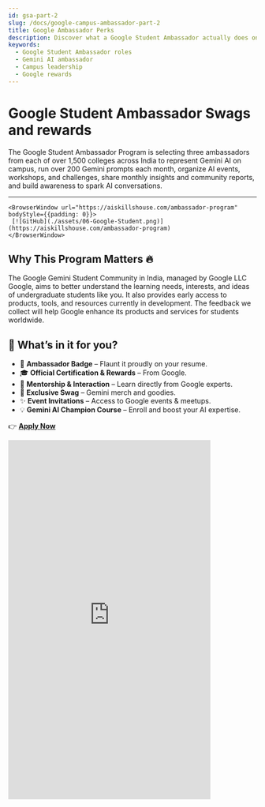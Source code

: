 ```yaml
---
id: gsa-part-2
slug: /docs/google-campus-ambassador-part-2
title: Google Ambassador Perks
description: Discover what a Google Student Ambassador actually does on campus and the rewards you can earn.
keywords:
  - Google Student Ambassador roles
  - Gemini AI ambassador
  - Campus leadership
  - Google rewards
---
```


# Google Student Ambassador Swags and rewards


The Google Student Ambassador Program is selecting three ambassadors from each of over 1,500 colleges across India to represent Gemini AI on campus,
 run over 200 Gemini prompts each month, organize AI events, workshops, and challenges, share monthly insights and community reports, and build awareness to spark AI conversations.

---

    <BrowserWindow url="https://aiskillshouse.com/ambassador-program" bodyStyle={{padding: 0}}>    
     [![GitHub](./assets/06-Google-Student.png)](https://aiskillshouse.com/ambassador-program)
    </BrowserWindow>

## Why This Program Matters 🔥
The Google Gemini Student Community in India, managed by Google LLC Google, 
aims to better understand the learning needs, interests, and ideas of undergraduate students like you. 
It also provides early access to products, tools, and resources currently in development. The feedback we 
collect will help Google enhance its products and services for students worldwide.

## 🎁 What’s in it for you?

- 🏅 **Ambassador Badge** – Flaunt it proudly on your resume.  
- 🎓 **Official Certification & Rewards** – From Google.  
- 🤝 **Mentorship & Interaction** – Learn directly from Google experts.  
- 🧢 **Exclusive Swag** – Gemini merch and goodies.  
- ✨ **Event Invitations** – Access to Google events & meetups.  
- 💡 **Gemini AI Champion Course** – Enroll and boost your AI expertise.  

👉 **[Apply Now](https://event.recodehive.com/gemini)**
<div style={{
  margin: "2rem 0",
  display: "flex",
  justifyContent: "center"
}}>
  <iframe
    width="410"
    height="728"
    src="https://www.youtube.com/embed/Y0vxk5m1pSU"
    title="Google Student Ambassador 2025 – Your Big Break! 🎁"
    frameBorder="0"
    allow="accelerometer; autoplay; clipboard-write; encrypted-media; gyroscope; picture-in-picture; web-share"
    referrerPolicy="strict-origin-when-cross-origin"
    allowFullScreen
  />
</div>

## 🎖️Reward Structure
Here’s how the reward categories will be during the Student Ambassador Program:

We know you might have more questions—and that’s totally okay!  
But here’s what we say for now: **Don’t overthink it.** These are amazon vouchers will be distributed when you get enough points.

<div style={{
  display: "flex",
  justifyContent: "center"
}}>
  [![GitHub](./assets/07-perks-google-student-ambassdor.png)](https://grow.google/intl/en_in/ai-skills/)
  [![GitHub](./assets/08-perks-google-student-ambassdor.png)](https://grow.google/intl/en_in/ai-skills/)
</div>

## 📥 How to Apply
Just apply for the program using the link below and take the first step towards becoming
 a **Google Student Ambassador**. Check out the other documentation in detail on step by step to apply for the program.

👉 **[Apply Now for the Google Student Ambassador Program](https://event.recodehive.com/gemini)**

---

# 🔗 Resources & Links

- 🌐 **Full Details:** [Google Student Ambassador](https://event.recodehive.com/gemini)
- 📝 **To Register:** [Google Gemini CA Registration](https://event.recodehive.com/gemini)
- ⚙️ **Official Site:** [AI Skills House](https://aiskillshouse.com)


  [![GitHub](./assets/01-Google-banner.png)](https://aiskillshouse.com/)